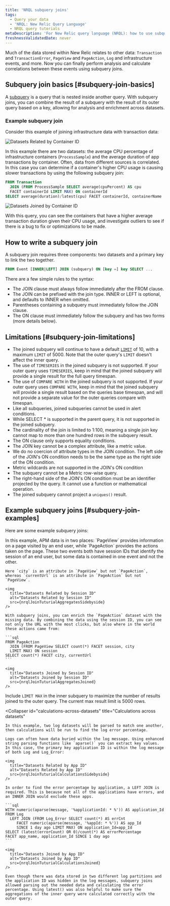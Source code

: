 ```yaml
---
title: 'NRQL subquery joins'
tags:
  - Query your data
  - 'NRQL: New Relic Query Language'
  - NRQL query tutorials
metaDescription: 'For New Relic query language (NRQL): how to use subquery joins.'
freshnessValidatedDate: never
---
```








Much of the data stored within New Relic relates to other data: `Transaction` and `TransactionError`, `PageView` and `PageAction`, `Log` and infrastructure events, and more. Now you can finally perform analysis and calculate correlations between these events using subquery joins.

## Subquery join basics [#subquery-join-basics]

A [subquery](/docs/query-your-data/nrql-new-relic-query-language/get-started/subqueries-in-nrql) is a query that is nested inside another query. With subquery joins, you can combine the result of a subquery with the result of its outer query based on a key, allowing for analysis and enrichment across datasets.

### Example subquery join

Consider this example of joining infrastructure data with transaction data:

<img
  title="Datasets related by container ID"
  alt="Datasets Related by Container ID"
  src={nrqlJoinTuturialRowsSidebyside}
/>

In this example there are two datasets: the average CPU percentage of infrastructure containers (`ProcessSample`) and the average duration of app transactions by container. Often, data from different sources is correlated. In this case you can determine if a container's higher CPU usage is causing slower transactions by using the following subquery join:

```sql
FROM Transaction
  JOIN (FROM ProcessSample SELECT average(cpuPercent) AS cpu
  FACET containerId LIMIT MAX) ON containerId
SELECT average(duration)/latest(cpu) FACET containerId, containerName
```
<img
  title="Datasets Joined by Container ID"
  alt="Datasets Joined by Container ID"
  src={nrqlJoinTuturialRowsJoined}
/>

With this query, you can see the containers that have a higher average transaction duration given their CPU usage, and investigate outliers to see if there is a bug to fix or optimizations to be made.

## How to write a subquery join

A subquery join requires three components: two datasets and a primary key to link the two together.

```sql
FROM Event [INNER|LEFT] JOIN (subquery) ON [key =] key SELECT ...
```

There are a few simple rules to the syntax:
* The JOIN clause must always follow immediately after the FROM clause.
* The JOIN can be prefixed with the join type. INNER or LEFT is optional, and defaults to INNER when omitted.
* Parentheses containing a subquery must immediately follow the JOIN clause.
* The ON clause must immediately follow the subquery and has two forms (more details below).

## Limitations [#subquery-join-limitations]

* The joined subquery will continue to have a default [`LIMIT`](#sel-limit) of 10, with a
maximum `LIMIT` of 5000. Note that the outer query's `LIMIT` doesn't affect the inner query.
* The use of `TIMESERIES` in the joined subquery is not supported. If your outer query uses
`TIMESERIES`, keep in mind that the joined subquery will provide a single result for the full
query timespan.
* The use of `COMPARE WITH` in the joined subquery is not supported. If your outer query uses
`COMPARE WITH`, keep in mind that the joined subquery will provide a single result based on the
queries base timespan, and will not provide a separate value for the outer queries compare with
timespan.
* Like all subqueries, joined subqueries cannot be used in alert conditions.
* While SELECT * is supported in the parent query, it is not supported in the joined subquery.
* The cardinality of the join is limited to 1:100, meaning a single join key cannot map to more
than one hundred rows in the subquery result.
* The ON clause only supports equality conditions.
* The JOIN key cannot be a complex attribute, like a metric value.
* We do no coercion of attribute types in the JOIN condition. The left side of the JOIN's ON
condition needs to be the same type as the right side of the ON condition.
* Metric wildcards are not supported in the JOIN's ON condition
* The subquery cannot be a Metric row-wise query.
* The right-hand side of the JOIN's ON condition must be an identifier projected by the query. It
cannot use a function or mathematical operation.
* The joined subquery cannot project a `uniques()` result.

## Example subquery joins [#subquery-join-examples]

Here are some example subquery joins:

<CollapserGroup>
  <Collapser
    id="add-missing-data"
    title="Add missing data"
  >
    In this example, APM data is in two places: `PageView` provides information on a page visited by an end user, while `PageAction` provides the actions taken on the page. These two events both have session IDs that identify the session of an end user, but some data is contained in one event and not the other.

    Here `city` is an attribute in `PageView` but not `PageAction`, whereas `currentUrl` is an attribute in `PageAction` but not `PageView`.

    <img
      title="Datasets Related by Session ID"
      alt="Datasets Related by Session ID"
      src={nrqlJoinTuturialAggregatesSidebyside}
    />

    With subquery joins, you can enrich the `PageAction` dataset with the missing data. By combining the data using the session ID, you can see not only the URL with the most clicks, but also where in the world these actions came from:

    ```sql
    FROM PageAction
      JOIN (FROM PageView SELECT count(*) FACET session, city
      LIMIT MAX) ON session
    SELECT count(*) FACET city, currentUrl
    ```

    <img
      title="Datasets Joined by Session ID"
      alt="Datasets Joined by Session ID"
      src={nrqlJoinTuturialAggregatesJoined}
    />

   Include `LIMIT MAX` in the inner subquery to maximize the number of results joined to the outer query. The current max result limit is 5000 rows.
  </Collapser>

  <Collapser
    id="calculations-across-datasets"
    title="Calculations across datasets"
  >
    In this example, two log datasets will be parsed to match one another, then calculations will be run to find the log error percentage.

    Logs can often have data buried within the log message. Using enhanced string parsing functions like `aparse()` you can extract key values. In this case, the primary key application ID is within the log message of both Log and Log_Error:

    <img
      title="Datasets Related by App ID"
      alt="Datasets Related by App ID"
      src={nrqlJoinTuturialCalculationsSidebyside}
    />

    In order to find the error percentage by application, a LEFT JOIN is required. This is because not all of the applications have errors, and an INNER JOIN would exclude these apps.

    ```sql
    WITH numeric(aparse(message, '%applicationId: * %')) AS application_Id
    FROM Log
      LEFT JOIN (FROM Log_Error SELECT count(*) AS errCnt
         FACET numeric(aparse(message, '%appId: * %')) AS app_Id
         SINCE 1 day ago LIMIT MAX) ON application_Id=app_Id
    SELECT (latest(errorCount) OR 0)/count(*) AS errorPercentage
    FACET app_name, application_Id SINCE 1 day ago
    ```

    <img
      title="Datasets Joined by App ID"
      alt="Datasets Joined by App ID"
      src={nrqlJoinTuturialCalculationsJoined}
    />

    Even though there was data stored in two different log partitions and the application ID was hidden in the log messages, subquery joins allowed parsing out the needed data and calculating the error percentage. Using latest() was also helpful to make sure the aggregations of the inner query were calculated correctly with the outer query.
  </Collapser>
</CollapserGroup>
